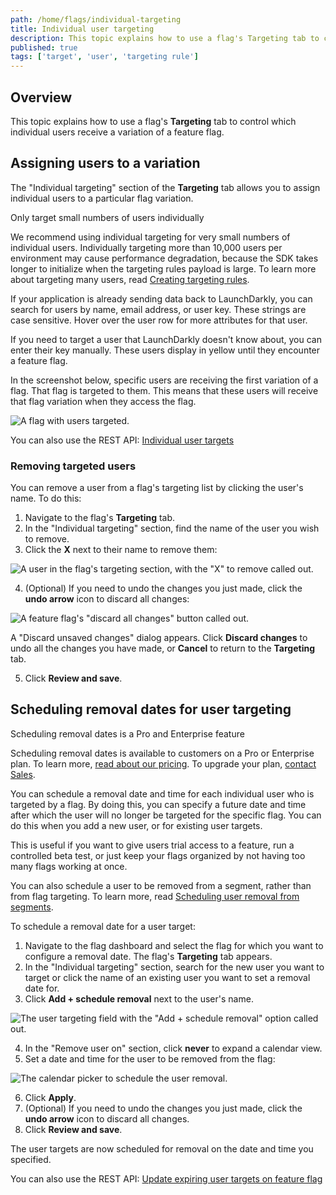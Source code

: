 ```yaml
---
path: /home/flags/individual-targeting
title: Individual user targeting
description: This topic explains how to use a flag's Targeting tab to control which individual users receive a variation of a feature flag.
published: true
tags: ['target', 'user', 'targeting rule']
---
```


## Overview

This topic explains how to use a flag's **Targeting** tab to control which individual users receive a variation of a feature flag.

## Assigning users to a variation

The "Individual targeting" section of the **Targeting** tab allows you to assign individual users to a particular flag variation.

<Callout intent="info">
<CalloutTitle>Only target small numbers of users individually</CalloutTitle>
<CalloutDescription>

We recommend using individual targeting for very small numbers of individual users. Individually targeting more than 10,000 users per environment may cause performance degradation, because the SDK takes longer to initialize when the targeting rules payload is large. To learn more about targeting many users, read [Creating targeting rules](/home/flags/targeting-rules#creating-targeting-rules).

</CalloutDescription>
</Callout>

If your application is already sending data back to LaunchDarkly, you can search for users by name, email address, or user key. These strings are case sensitive. Hover over the user row for more attributes for that user.

If you need to target a user that LaunchDarkly doesn't know about, you can enter their key manually. These users display in yellow until they encounter a feature flag.

In the screenshot below, specific users are receiving the first variation of a flag. That flag is targeted to them. This means that these users will receive that flag variation when they access the flag.

![A flag with users targeted.](flag-targeting-users-var1.png)

<LearnMore>

You can also use the REST API: [Individual user targets](https://apidocs.launchdarkly.com/tag/Feature-flags#section/Individual-user-targets)

</LearnMore>

### Removing targeted users

You can remove a user from a flag's targeting list by clicking the user's name. To do this:

1. Navigate to the flag's **Targeting** tab.
2. In the "Individual targeting" section, find the name of the user you wish to remove.
3. Click the **X** next to their name to remove them:

![A user in the flag's targeting section, with the "X" to remove called out.](flag-targeting-remove-user-callout.png)

4. (Optional) If you need to undo the changes you just made, click the **undo arrow** icon to discard all changes:

![A feature flag's "discard all changes" button called out.](flag-targeting-discard-changes.png)

  A "Discard unsaved changes" dialog appears. Click **Discard changes** to undo all the changes you have made, or **Cancel** to return to the **Targeting** tab.

5. Click **Review and save**.

## Scheduling removal dates for user targeting

<Callout intent="primary">
<CalloutTitle>Scheduling removal dates is a Pro and Enterprise feature</CalloutTitle>
<CalloutDescription>

Scheduling removal dates is available to customers on a Pro or Enterprise plan. To learn more, [read about our pricing](https://launchdarkly.com/pricing/). To upgrade your plan, [contact Sales](https://launchdarkly.com/contact-sales/).

</CalloutDescription>
</Callout>

You can schedule a removal date and time for each individual user who is targeted by a flag. By doing this, you can specify a future date and time after which the user will no longer be targeted for the specific flag. You can do this when you add a new user, or for existing user targets.

This is useful if you want to give users trial access to a feature, run a controlled beta test, or just keep your flags organized by not having too many flags working at once.

You can also schedule a user to be removed from a segment, rather than from flag targeting. To learn more, read [Scheduling user removal from segments](/home/users/standard-segments#scheduling-user-removal-from-segments).

To schedule a removal date for a user target:
1. Navigate to the flag dashboard and select the flag for which you want to configure a removal date. The flag's **Targeting** tab appears.
2. In the "Individual targeting" section, search for the new user you want to target or click the name of an existing user you want to set a removal date for.
3. Click **Add + schedule removal** next to the user's name.

![The user targeting field with the "Add + schedule removal" option called out.](users-targeting-add-schedule-removal.png)

4. In the "Remove user on" section, click **never** to expand a calendar view.
5. Set a date and time for the user to be removed from the flag:

![The calendar picker to schedule the user removal.](users-targeting-removal-date-picker.png)


6. Click **Apply**.
7. (Optional) If you need to undo the changes you just made, click the **undo arrow** icon to discard all changes.
8. Click **Review and save**.

The user targets are now scheduled for removal on the date and time you specified.

<LearnMore>

You can also use the REST API: [Update expiring user targets on feature flag](https://apidocs.launchdarkly.com/tag/Feature-flags#operation/patchExpiringUserTargets)

</LearnMore>